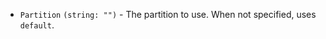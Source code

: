 
- `Partition` `(string: "")` - <EnterpriseAlert inline /> The partition to use. When not specified, uses `default`.